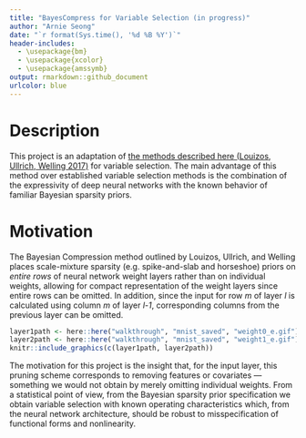 ```yaml
---
title: "BayesCompress for Variable Selection (in progress)"
author: "Arnie Seong"
date: "`r format(Sys.time(), '%d %B %Y')`"
header-includes:
  - \usepackage{bm}
  - \usepackage{xcolor}
  - \usepackage{amssymb}
output: rmarkdown::github_document
urlcolor: blue
---
```


# Description

This project is an adaptation of [the methods described here (Louizos, Ullrich, Welling 2017)](https://arxiv.org/abs/1705.08665) for variable selection.  The main advantage of this method over established variable selection methods is the combination of the expressivity of deep neural networks with the known behavior of familiar Bayesian sparsity priors.

# Motivation
The Bayesian Compression method outlined by Louizos, Ullrich, and Welling places scale-mixture sparsity (e.g. spike-and-slab and horseshoe) priors on _entire rows_ of neural network weight layers rather than on individual weights, allowing for compact representation of the weight layers since entire rows can be omitted.  In addition, since the input for row _m_ of layer _l_ is calculated using column _m_ of layer _l-1_, corresponding columns from the previous layer can be omitted.  


```r
layer1path <- here::here("walkthrough", "mnist_saved", "weight0_e.gif")
layer2path <- here::here("walkthrough", "mnist_saved", "weight1_e.gif")
knitr::include_graphics(c(layer1path, layer2path))
```


The motivation for this project is the insight that, for the input layer, this pruning scheme corresponds to removing features or covariates --- something we would not obtain by merely omitting individual weights.  From a statistical point of view, from the Bayesian sparsity prior specification we obtain variable selection with known operating characteristics which, from the neural network architecture, should be robust to misspecification of functional forms and nonlinearity.


